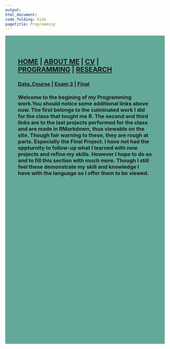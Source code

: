 ---
output: 
html_document:
code_folding: hide
pagetitle: Programming
---
<style type="text/css">
.main-container {
  max-width: 1800px;
  margin-left: auto;
  margin-right: auto;
}
</style>

<style>
div.blue { background-color:#63a898; border-radius: 5px; padding: 20px;}
</style>
<div class = "blue">



<style>
div.blue { background-color:#63a898; border-radius: 0px; padding: 20px;}
</style>
<div class = "blue">


## [HOME](http://AR-Polyhedron.github.io/) | [ABOUT ME](http://AR-Polyhedron.github.io/About_Me/) | [CV](http://AR-Polyhedron.github.io/CV/) | [PROGRAMMING](http://AR-Polyhedron.github.io/Programming/) | [RESEARCH](http://AR-Polyhedron.github.io/Research/) 

### [Data_Course](https://github.com/AR-Polyhedron/Data_Course_RAAB) | [Exam 3](http://AR-Polyhedron.github.io/Exam_3/) | [Final](http://AR-Polyhedron.github.io/Final_Project/) 
 

### Welcome to the begining of my Programming work.You should notice some additional links above now. The first belongs to the culminated work I did for the class that tought me R. The second and third links are to the last projects performed for the class and are made in RMarkdown, thus viewable on the site. Though fair warning to these, they are rough at parts. Especially the Final Project. I have not had the oppturnity to follow-up what I learned with new projects and refine my skills. However I hope to do so and to fill this section with much more. Though I still feel these demonstrate my skill and knowledge I have with the language so I offer them to be viewed. 

<br><br><br><br><br><br><br><br><br>
<br><br><br><br><br><br><br><br><br>
<br><br><br><br><br><br><br><br><br>